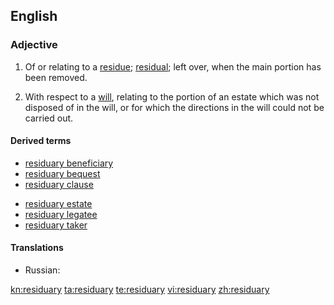 ==English==

===Adjective===
{{en-adj}}

# Of or relating to a [[residue]]; [[residual]]; left over, when the main portion has been removed.
# {{legal}} With respect to a [[will]], relating to the portion of an estate which was not disposed of in the will, or for which the directions in the will could not be carried out.

====Derived terms====
{{top2}}
* [[residuary beneficiary]]
* [[residuary bequest]]
* [[residuary clause]]
{{mid2}}
* [[residuary estate]]
* [[residuary legatee]]
* [[residuary taker]]
{{bottom}}

====Translations====
{{checktrans-top}}
* Russian: {{t+|ru|остаточный|tr=ostátočnyj}}
{{trans-mid}}
{{trans-bottom}}

[[kn:residuary]]
[[ta:residuary]]
[[te:residuary]]
[[vi:residuary]]
[[zh:residuary]]